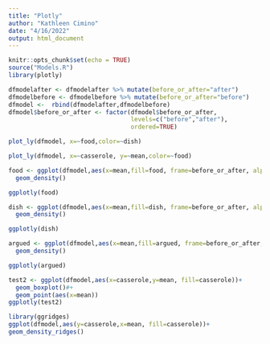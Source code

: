 ```yaml
---
title: "Plotly"
author: "Kathleen Cimino"
date: "4/16/2022"
output: html_document
---
```


```r
knitr::opts_chunk$set(echo = TRUE)
source("Models.R")
library(plotly)

dfmodelafter <- dfmodelafter %>% mutate(before_or_after="after")
dfmodelbefore <- dfmodelbefore %>% mutate(before_or_after="before")
dfmodel <-  rbind(dfmodelafter,dfmodelbefore)
dfmodel$before_or_after <- factor(dfmodel$before_or_after,
                                  levels=c("before","after"),
                                  ordered=TRUE)
```
```r
plot_ly(dfmodel, x=~food,color=~dish)
```
```r
plot_ly(dfmodel, x=~casserole, y=~mean,color=~food)
```
```r
food <- ggplot(dfmodel,aes(x=mean,fill=food, frame=before_or_after, alpha=.07)) +
  geom_density()

ggplotly(food)

dish <- ggplot(dfmodel,aes(x=mean,fill=dish, frame=before_or_after, alpha=.07)) +
  geom_density()

ggplotly(dish)

argued <- ggplot(dfmodel,aes(x=mean,fill=argued, frame=before_or_after, alpha=.07)) +
  geom_density()

ggplotly(argued)
```
```r
test2 <- ggplot(dfmodel,aes(x=casserole,y=mean, fill=casserole))+
  geom_boxplot()#+
  geom_point(aes(x=mean))
ggplotly(test2)

library(ggridges)
ggplot(dfmodel,aes(y=casserole,x=mean, fill=casserole))+
geom_density_ridges() 

````

